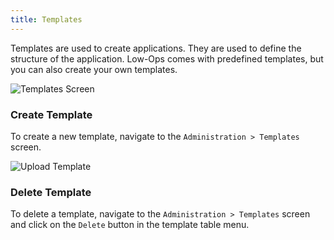 ```yaml
---
title: Templates
---
```


Templates are used to create applications. They are used to define the structure of the application. Low-Ops comes with
predefined templates, but you can also create your own templates.

<img src="/img/templates-screen.png" alt="Templates Screen" className="image" />

### Create Template

To create a new template, navigate to the `Administration > Templates` screen.

<img src="/img/upload-template.png" alt="Upload Template" className="image" />

### Delete Template

To delete a template, navigate to the `Administration > Templates` screen and click on the `Delete` button in the
template table menu.

<!-- Upload templates in `Administration > Templates`.
Choose the correct template type (e.g., `Mendix` for Mendix applications). Use `Generic` type if no specific type
matches your template. -->
